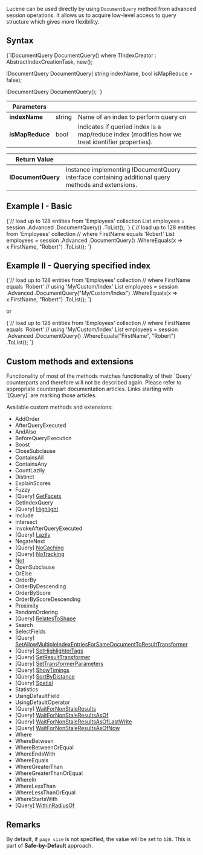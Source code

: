 
Lucene can be used directly by using `DocumentQuery` method from advanced session operations. It allows us to acquire low-level access to query structure which gives more flexibility.

## Syntax

<TabItem value="document_query_1" label="document_query_1">
<CodeBlock language="csharp">
{`IDocumentQuery<T> DocumentQuery<T, TIndexCreator>() 
	where TIndexCreator : AbstractIndexCreationTask, new();

IDocumentQuery<T> DocumentQuery<T>(
	string indexName,
	bool isMapReduce = false);

IDocumentQuery<T> DocumentQuery<T>();
`}
</CodeBlock>
</TabItem>

| Parameters | | |
| ------------- | ------------- | ----- |
| **indexName** | string | Name of an index to perform query on |
| **isMapReduce** | bool | Indicates if queried index is a map/reduce index (modifies how we treat identifier properties). |

| Return Value | |
| ------------- | ----- |
| **IDocumentQuery** | Instance implementing IDocumentQuery interface containing additional query methods and extensions. |

## Example I - Basic

<TabItem value="document_query_2" label="document_query_2">
<CodeBlock language="csharp">
{`// load up to 128 entities from 'Employees' collection
List<Employee> employees = session
	.Advanced
	.DocumentQuery<Employee>()
	.ToList();
`}
</CodeBlock>
</TabItem>

<TabItem value="document_query_3" label="document_query_3">
<CodeBlock language="csharp">
{`// load up to 128 entities from 'Employees' collection
// where FirstName equals 'Robert'
List<Employee> employees = session
	.Advanced
	.DocumentQuery<Employee>()
	.WhereEquals(x => x.FirstName, "Robert")
	.ToList();
`}
</CodeBlock>
</TabItem>

## Example II - Querying specified index

<TabItem value="document_query_4" label="document_query_4">
<CodeBlock language="csharp">
{`// load up to 128 entities from 'Employees' collection
// where FirstName equals 'Robert'
// using 'My/Custom/Index'
List<Employee> employees = session
	.Advanced
	.DocumentQuery<Employee>("My/Custom/Index")
	.WhereEquals(x => x.FirstName, "Robert")
	.ToList();
`}
</CodeBlock>
</TabItem>

or

<TabItem value="document_query_5" label="document_query_5">
<CodeBlock language="csharp">
{`// load up to 128 entities from 'Employees' collection
// where FirstName equals 'Robert'
// using 'My/Custom/Index'
List<Employee> employees = session
	.Advanced
	.DocumentQuery<Employee, MyCustomIndex>()
	.WhereEquals("FirstName", "Robert")
	.ToList();
`}
</CodeBlock>
</TabItem>

## Custom methods and extensions

<Admonition type="note" title="">
Functionality of most of the methods matches functionality of their `Query` counterparts and therefore will not be described again. Please refer to appropriate counterpart documentation articles. Links starting with `[Query]` are marking those articles.
</Admonition>

Available custom methods and extensions:   

- AddOrder
- AfterQueryExecuted
- AndAlso
- BeforeQueryExecution
- Boost
- CloseSubclause
- ContainsAll
- ContainsAny
- CountLazily
- Distinct
- ExplainScores
- Fuzzy
- [Query] [GetFacets](../../../../client-api/session/querying/how-to-perform-a-faceted-search.mdx)
- GetIndexQuery
- [Query] [Highlight](../../../../client-api/session/querying/how-to-use-highlighting.mdx)
- Include
- Intersect
- InvokeAfterQueryExecuted
- [Query] [Lazily](../../../../client-api/session/querying/how-to-perform-queries-lazily.mdx)
- NegateNext
- [Query] [NoCaching](../../../../client-api/session/querying/how-to-customize-query.mdx#nocaching)
- [Query] [NoTracking](../../../../client-api/session/querying/how-to-customize-query.mdx#notracking)
- [Not](../../../../client-api/session/querying/lucene/how-to-use-not-operator.mdx)
- OpenSubclause
- OrElse
- OrderBy
- OrderByDescending
- OrderByScore
- OrderByScoreDescending
- Proximity
- RandomOrdering
- [Query] [RelatesToShape](../../../../client-api/session/querying/how-to-query-a-spatial-index.mdx)
- Search
- SelectFields
- [Query] [SetAllowMultipleIndexEntriesForSameDocumentToResultTransformer](../../../../client-api/session/querying/how-to-customize-query.mdx#setallowmultipleindexentriesforsamedocumenttoresulttransformer)
- [Query] [SetHighlighterTags](../../../../client-api/session/querying/how-to-use-highlighting.mdx)
- [Query] [SetResultTransformer](../../../../client-api/session/querying/how-to-use-transformers-in-queries.mdx)
- [Query] [SetTransformerParameters](../../../../client-api/session/querying/how-to-use-transformers-in-queries.mdx)
- [Query] [ShowTimings](../../../../client-api/session/querying/how-to-customize-query.mdx#showtimings)
- [Query] [SortByDistance](../../../../client-api/session/querying/how-to-query-a-spatial-index.mdx)
- [Query] [Spatial](../../../../client-api/session/querying/how-to-query-a-spatial-index.mdx)
- Statistics
- UsingDefaultField
- UsingDefaultOperator
- [Query] [WaitForNonStaleResults](../../../../client-api/session/querying/how-to-customize-query.mdx#waitfornonstaleresults)
- [Query] [WaitForNonStaleResultsAsOf](../../../../client-api/session/querying/how-to-customize-query.mdx#waitfornonstaleresultsasof)
- [Query] [WaitForNonStaleResultsAsOfLastWrite](../../../../client-api/session/querying/how-to-customize-query.mdx#waitfornonstaleresultsasoflastwrite)
- [Query] [WaitForNonStaleResultsAsOfNow](../../../../client-api/session/querying/how-to-customize-query.mdx#waitfornonstaleresultsasofnow)
- Where
- WhereBetween
- WhereBetweenOrEqual
- WhereEndsWith
- WhereEquals
- WhereGreaterThan
- WhereGreaterThanOrEqual
- WhereIn
- WhereLessThan
- WhereLessThanOrEqual
- WhereStartsWith
- [Query] [WithinRadiusOf](../../../../client-api/session/querying/how-to-query-a-spatial-index.mdx)

## Remarks

By default, if `page size` is not specified, the value will be set to `128`. This is part of **Safe-by-Default** approach.



